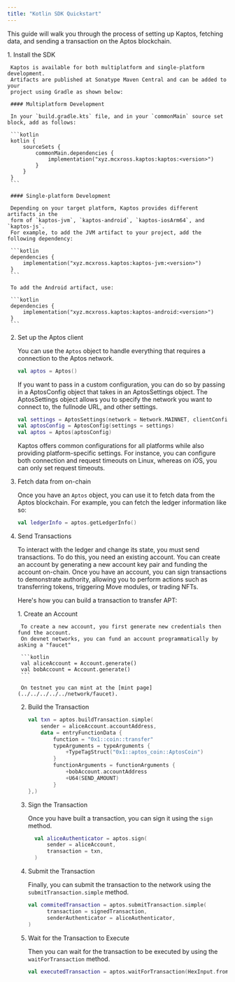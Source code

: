 ```yaml
---
title: "Kotlin SDK Quickstart"
---
```



This guide will walk you through the process of setting up Kaptos,
fetching data, and sending a transaction on the Aptos blockchain.

<Steps>
  1. Install the SDK

     Kaptos is available for both multiplatform and single-platform development.
     Artifacts are published at Sonatype Maven Central and can be added to your
     project using Gradle as shown below:

     #### Multiplatform Development

     In your `build.gradle.kts` file, and in your `commonMain` source set block, add as follows:

     ```kotlin
     kotlin {
         sourceSets {
             commonMain.dependencies {
                 implementation("xyz.mcxross.kaptos:kaptos:<version>")
             }
         }
     }
     ```

     #### Single-platform Development

     Depending on your target platform, Kaptos provides different artifacts in the
     form of `kaptos-jvm`, `kaptos-android`, `kaptos-iosArm64`, and `kaptos-js`.
     For example, to add the JVM artifact to your project, add the following dependency:

     ```kotlin
     dependencies {
         implementation("xyz.mcxross.kaptos:kaptos-jvm:<version>")
     }
     ```

     To add the Android artifact, use:

     ```kotlin
     dependencies {
         implementation("xyz.mcxross.kaptos:kaptos-android:<version>")
     }
     ```

  2. Set up the Aptos client

     You can use the `Aptos` object to handle everything that requires a connection
     to the Aptos network.

     ```kotlin
     val aptos = Aptos()
     ```

     If you want to pass in a custom configuration, you can do so by passing in a
     AptosConfig object that takes in an AptosSettings object. The AptosSettings object
     allows you to specify the network you want to connect to, the fullnode URL, and
     other settings.

     ```kotlin
     val settings = AptosSettings(network = Network.MAINNET, clientConfig = ClientConfig(maxRetries = 10))
     val aptosConfig = AptosConfig(settings = settings)
     val aptos = Aptos(aptosConfig)
     ```

     <Aside type="note" emoji="ℹ️">
       Kaptos offers common configurations for all platforms while also providing
       platform-specific settings. For instance, you can configure both connection
       and request timeouts on Linux, whereas on iOS, you can only set request timeouts.
     </Aside>

  3. Fetch data from on-chain

     Once you have an `Aptos` object, you can use it to fetch data from the Aptos blockchain.
     For example, you can fetch the ledger information like so:

     ```kotlin
     val ledgerInfo = aptos.getLedgerInfo()
     ```

  4. Send Transactions

     To interact with the ledger and change its state, you must send transactions.
     To do this, you need an existing account. You can create an account by
     generating a new account key pair and funding the account on-chain.
     Once you have an account, you can sign transactions to demonstrate authority,
     allowing you to perform actions such as transferring tokens, triggering Move
     modules, or trading NFTs.

     Here's how you can build a transaction to transfer APT:

     <Steps>
       1. Create an Account

          To create a new account, you first generate new credentials then fund the account.
          On devnet networks, you can fund an account programmatically by asking a "faucet"

          ```kotlin
          val aliceAccount = Account.generate()
          val bobAccount = Account.generate()
          ```

          On testnet you can mint at the [mint page](../../../../../network/faucet).

       2. Build the Transaction

          ```kotlin
          val txn = aptos.buildTransaction.simple(
              sender = aliceAccount.accountAddress,
              data = entryFunctionData {
                  function = "0x1::coin::transfer"
                  typeArguments = typeArguments {
                      +TypeTagStruct("0x1::aptos_coin::AptosCoin")
                  }
                  functionArguments = functionArguments {
                      +bobAccount.accountAddress
                      +U64(SEND_AMOUNT)
                  }
          },)
          ```

       3. Sign the Transaction

          Once you have built a transaction, you can sign it using the `sign` method.

          ```kotlin
            val aliceAuthenticator = aptos.sign(
                sender = aliceAccount,
                transaction = txn,
            )
          ```

       4. Submit the Transaction

          Finally, you can submit the transaction to the network using the `submitTransaction.simple` method.

          ```kotlin
          val commitedTransaction = aptos.submitTransaction.simple(
                transaction = signedTransaction,
                senderAuthenticator = aliceAuthenticator,
          )
          ```

       5. Wait for the Transaction to Execute

          Then you can wait for the transaction to be executed by using the `waitForTransaction` method.

          ```kotlin
          val executedTransaction = aptos.waitForTransaction(HexInput.fromString(commitedTransaction.expect("Transaction failed").hash))
          ```
     </Steps>
</Steps>
